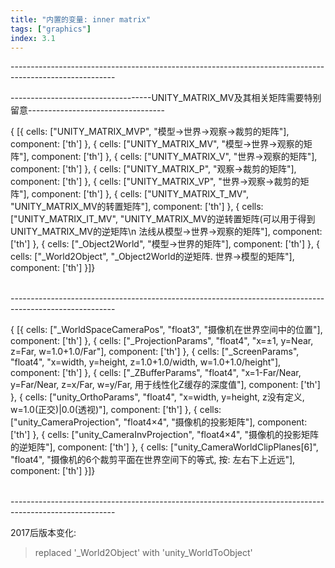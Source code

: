 ```yaml
---
title: "内置的变量: inner matrix"
tags: ["graphics"]
index: 3.1
---
```


<Navigation desc="返回" to="./"/>

\--------------------------------------------------------------------------------------------------------

-----------------------------------UNITY_MATRIX_MV及其相关矩阵需要特别留意----------------------------------

<Table title="内置的变换矩阵">{
    [{
        cells: ["UNITY_MATRIX_MVP", "模型->世界->观察->裁剪的矩阵"], component: ['th']
    }, {
        cells: ["UNITY_MATRIX_MV", "模型->世界->观察的矩阵"], component: ['th']
    }, {
        cells: ["UNITY_MATRIX_V", "世界->观察的矩阵"], component: ['th']
    }, {
        cells: ["UNITY_MATRIX_P", "观察->裁剪的矩阵"], component: ['th']
    }, {
        cells: ["UNITY_MATRIX_VP", "世界->观察->裁剪的矩阵"], component: ['th']
    }, {
        cells: ["UNITY_MATRIX_T_MV", "UNITY_MATRIX_MV的转置矩阵"], component: ['th']
    }, {
        cells: ["UNITY_MATRIX_IT_MV", "UNITY_MATRIX_MV的逆转置矩阵(可以用于得到UNITY_MATRIX_MV的逆矩阵\n 法线从模型->世界->观察的矩阵"], component: ['th']
    }, {
        cells: ["_Object2World", "模型->世界的矩阵"], component: ['th']
    }, {
        cells: ["_World2Object", "_Object2World的逆矩阵. 世界->模型的矩阵"], component: ['th']
    }]}
</Table>

\--------------------------------------------------------------------------------------------------------

<Table title="摄像机及屏幕参数">{
    [{
        cells: ["_WorldSpaceCameraPos", "float3", "摄像机在世界空间中的位置"], component: ['th']
    }, {
        cells: ["_ProjectionParams", "float4", "x=±1, y=Near, z=Far, w=1.0+1.0/Far"], component: ['th']
    }, {
        cells: ["_ScreenParams", "float4", "x=width, y=height, z=1.0+1.0/width, w=1.0+1.0/height"], component: ['th']
    }, {
        cells: ["_ZBufferParams", "float4", "x=1-Far/Near, y=Far/Near, z=x/Far, w=y/Far, 用于线性化Z缓存的深度值"], component: ['th']
    }, {
        cells: ["unity_OrthoParams", "float4", "x=width, y=height, z没有定义, w=1.0(正交)|0.0(透视)"], component: ['th']
    }, {
        cells: ["unity_CameraProjection", "float4×4", "摄像机的投影矩阵"], component: ['th']
    }, {
        cells: ["unity_CameraInvProjection", "float4×4", "摄像机的投影矩阵的逆矩阵"], component: ['th']
    }, {
        cells: ["unity_CameraWorldClipPlanes[6]", "float4", "摄像机的6个裁剪平面在世界空间下的等式, 按: 左右下上近远"], component: ['th']
    }]}
</Table>

\--------------------------------------------------------------------------------------------------------

2017后版本变化:

>replaced '_World2Object' with 'unity_WorldToObject'